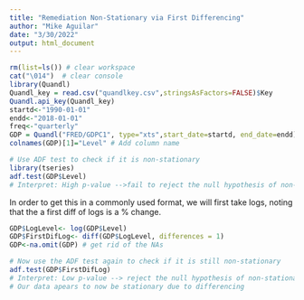 ```yaml
---
title: "Remediation Non-Stationary via First Differencing"
author: "Mike Aguilar"
date: "3/30/2022"
output: html_document
---
```


```r
rm(list=ls()) # clear workspace
cat("\014")  # clear console
library(Quandl)
Quandl_key = read.csv("quandlkey.csv",stringsAsFactors=FALSE)$Key
Quandl.api_key(Quandl_key)
startd<-"1990-01-01"
endd<-"2018-01-01"
freq<-"quarterly"
GDP = Quandl("FRED/GDPC1", type="xts",start_date=startd, end_date=endd)
colnames(GDP)[1]="Level" # Add column name 

# Use ADF test to check if it is non-stationary 
library(tseries)
adf.test(GDP$Level)
# Interpret: High p-value -->fail to reject the null hypothesis of non-stationary. This series is non-stationary
```

In order to get this in a commonly used format, we will first take logs, noting that the a first diff of logs is a % change.

```r
GDP$LogLevel<- log(GDP$Level) 
GDP$FirstDifLog<- diff(GDP$LogLevel, differences = 1)
GDP<-na.omit(GDP) # get rid of the NAs

# Now use the ADF test again to check if it is still non-stationary 
adf.test(GDP$FirstDifLog)
# Interpret: Low p-value --> reject the null hypothesis of non-stationarity
# Our data apears to now be stationary due to differencing
```